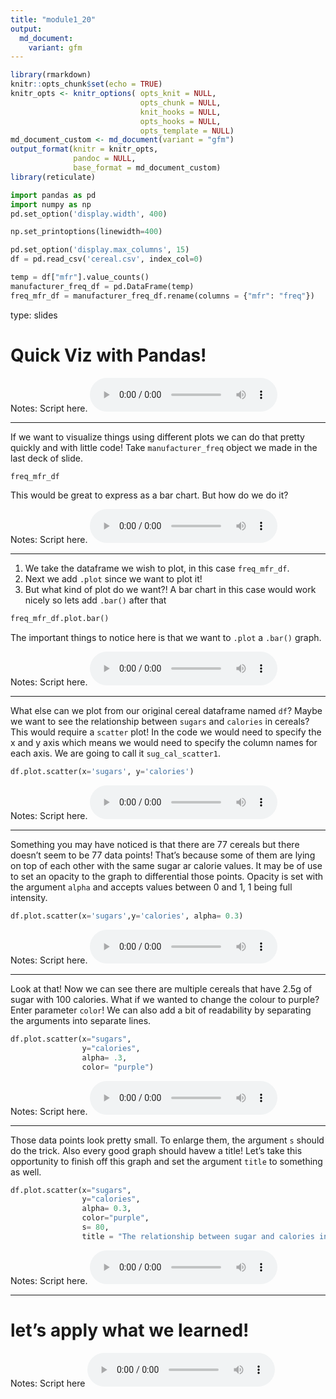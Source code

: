 ```yaml
---
title: "module1_20"
output: 
  md_document:
    variant: gfm
---
```



```r
library(rmarkdown)
knitr::opts_chunk$set(echo = TRUE)
knitr_opts <- knitr_options( opts_knit = NULL,
                             opts_chunk = NULL,
                             knit_hooks = NULL,
                             opts_hooks = NULL,
                             opts_template = NULL)
md_document_custom <- md_document(variant = "gfm")
output_format(knitr = knitr_opts,
              pandoc = NULL,
              base_format = md_document_custom)
library(reticulate)
```


```python
import pandas as pd
import numpy as np
pd.set_option('display.width', 400)

np.set_printoptions(linewidth=400)

pd.set_option('display.max_columns', 15)
df = pd.read_csv('cereal.csv', index_col=0)
```

```python
temp = df["mfr"].value_counts()
manufacturer_freq_df = pd.DataFrame(temp)
freq_mfr_df = manufacturer_freq_df.rename(columns = {"mfr": "freq"})
```


type: slides

# Quick Viz with Pandas!


Notes: Script here.
<html>
<audio controls >
  <source src="placeholder_audio.mp3" />
</audio></html>

---

If we want to visualize things using different plots we can do that pretty quickly and with little code! Take `manufacturer_freq` object we made in the last deck of slide.

```python
freq_mfr_df
```


 This would be great to express as a bar chart. But how do we do it?


Notes: Script here.
<html>
<audio controls >
  <source src="placeholder_audio.mp3" />
</audio></html>

---

1. We take the dataframe we wish to plot, in this case `freq_mfr_df`.    
2. Next we add `.plot` since we want to plot it!   
3. But what kind of plot do we want?! A bar chart in this case would work nicely so lets add `.bar()` after that 

```python
freq_mfr_df.plot.bar()
```


The important things to notice here is that we want to `.plot` a `.bar()` graph. 

Notes: Script here.
<html>
<audio controls >
  <source src="placeholder_audio.mp3" />
</audio></html>

---

What else can we plot from our original cereal dataframe named `df`? Maybe we want to see the relationship between `sugars` and `calories` in cereals?    
This would require a `scatter` plot! 
In the code we would need to specify the x and y axis which means we would need to specify the column names for each axis. 
We are going to call it `sug_cal_scatter1`.

```python
df.plot.scatter(x='sugars', y='calories')

```


Notes: Script here.
<html>
<audio controls >
  <source src="placeholder_audio.mp3" />
</audio></html>

---

Something you may have noticed is that there are 77 cereals but there doesn't seem to be 77 data points! That's because some of them are lying on top of each other with the same sugar ar calorie values. It may be of use to set an opacity to the graph to differential those points. Opacity is set with the argument `alpha` and accepts values between 0 and 1, 1 being full intensity.  

```python
df.plot.scatter(x='sugars',y='calories', alpha= 0.3)
```

Notes: Script here.
<html>
<audio controls >
  <source src="placeholder_audio.mp3" />
</audio></html>

---

Look at that! Now we can see there are multiple cereals that have 2.5g of sugar with 100 calories. 
What if we wanted to change the colour to purple? Enter parameter `color`! We can also add a bit of readability by separating the arguments into separate lines.

```python
df.plot.scatter(x="sugars", 
                y="calories", 
                alpha= .3, 
                color= "purple")
```



Notes: Script here.
<html>
<audio controls >
  <source src="placeholder_audio.mp3" />
</audio></html>

---

Those data points look pretty small. To enlarge them, the argument `s` should do the trick. Also every good graph should havew a title! Let's take this opportunity to finish off this graph and set the argument `title` to something as well. 

```python
df.plot.scatter(x="sugars",
                y="calories",
                alpha= 0.3, 
                color="purple",
                s= 80, 
                title = "The relationship between sugar and calories in cereals")
```


Notes: Script here.
<html>
<audio controls >
  <source src="placeholder_audio.mp3" />
</audio></html>

---

# let’s apply what we learned!

Notes: Script here
<html>
<audio controls >
  <source src="placeholder_audio.mp3" />
</audio></html>
